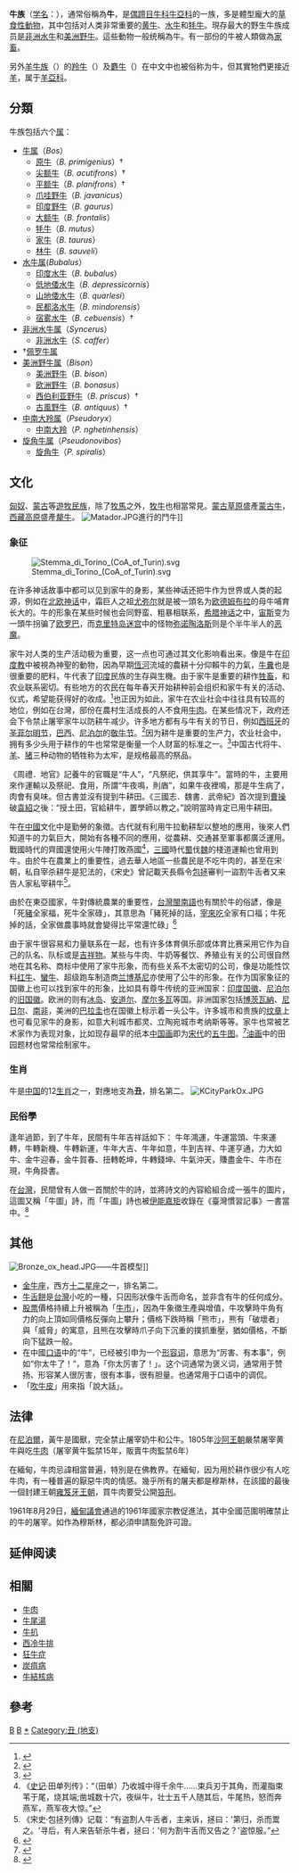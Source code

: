 {{redirect|牛}}
{{Automatic Taxobox
| fossil_range = [[中新世|中新世]]－[[全新世|全新世]]<ref name="kingdon2015">{{cite book | last1 = Kingdon | first1 = J. | year = 2015 | title = The Kingdon Field Guide to African Mammals | url = | publisher = Princeton University Press}}</ref><ref name="hassaninandropiquet2004">{{cite journal | last1 = Hassanin | first1 = A. | last2 = Ropiquet | first2 = A. | year = 2004 | title = Molecular phylogeny of the tribe Bovini (Bovidae, Bovinae) and the taxonomic status of the Kouprey, ''Bos sauveli'' Urbain 1937 | url = https://s3.amazonaws.com/academia.edu.documents/2031354/MPE-2004-Kouprey.pdf?AWSAccessKeyId=AKIAIWOWYYGZ2Y53UL3A&Expires=1509824251&Signature=Yh0gAyK1uUOyJSY%2BSGF6RjKO0L0%3D&response-content-disposition=inline%3B%20filename%3DMolecular_Phylogeny_of_the_Tribe_Bovini.pdf | journal = Molecular Phylogenetics and Evolution | volume = 33 | issue = 3 | pages = 896–907 | doi=10.1016/j.ympev.2004.08.009| pmid = 15522811 }}{{dead link|date=February 2018}}</ref>, {{fossilrange|15|0}}
| image = Cow (Fleckvieh breed) Oeschinensee Slaunger 2009-07-07.jpg
| image_width = 260px
| image_caption = [[家牛|家牛]] ''Bos taurus''
| taxon= Bovini
| authority = [[J._E._Gray|J. E. Gray]], 1821
| type genus =[[牛属|牛属]]<br>''Bos''
| type genus authority =[[Linnaeus|Linnaeus]], 1758
| subdivision = 
*[[牛属|牛属]] ''Bos''
*[[水牛属|水牛属]] ''Bubalus''
*[[非洲水牛属|非洲水牛属]]''Syncerus''
*[[美洲野牛属|美洲野牛属]]''Bison''
*[[中南大羚属|中南大羚属]] ''Pseudoryx''
*[[旋角牛属|旋角牛属]] ''Pseudonovibos''
}}
'''牛族'''（[[学名|学名]]：{{lang|la|Bovini}}），通常俗稱為'''牛'''，是[[偶蹄目|偶蹄目]][[牛科|牛科]][[牛亞科|牛亞科]]的一族，多是體型龐大的[[草食性|草食性]][[动物|動物]]，其中包括对人类非常重要的[[黄牛|黄牛]]、[[水牛|水牛]]和[[牦牛|牦牛]]。現存最大的野生牛族成员是[[非洲水牛|非洲水牛]]和[[美洲野牛|美洲野牛]]。這些動物一般统稱為牛。有一部份的牛被人類做為[[家畜|家畜]]。

另外[[羊牛族|羊牛族]]（{{lang|la|Ovibovini}}）的[[羚牛|羚牛]]（{{lang|la|''Budorcas taxicolor''}}）及[[麝牛|麝牛]]（{{lang|la|''Ovibos moschatus''}}）在中文中也被俗称为牛，但其實牠們更接近[[羊|羊]]，属于[[羊亞科|羊亞科]]。

==分類==
牛族包括六个[[属|属]]：
*[[牛属|牛属]]（''Bos''）
**[[原牛|原牛]]（''B. primigenius''）†
**[[尖额牛|尖额牛]]（''B. acutifrons''）†
**[[平额牛|平额牛]]（''B. planifrons''）†
**[[爪哇野牛|爪哇野牛]]（''B. javanicus''）
**[[印度野牛|印度野牛]]（''B. gaurus''）
**[[大额牛|大额牛]]（''B. frontalis''）
**[[牦牛|牦牛]]（''B. mutus''）
**[[家牛|家牛]]（''B. taurus''）
**[[林牛|林牛]]（''B. sauveli''）
*[[水牛属|水牛属]](''Bubalus''）
**[[印度水牛|印度水牛]]（''B. bubalus''）
**[[低地倭水牛|低地倭水牛]]（''B. depressicornis''）
**[[山地倭水牛|山地倭水牛]]（''B. quarlesi''）
**[[民都洛水牛|民都洛水牛]]（''B. mindorensis''）
**[[宿雾水牛|宿雾水牛]]（''B. cebuensis''）†
*[[非洲水牛属|非洲水牛属]]（''Syncerus''）
**[[非洲水牛|非洲水牛]]（''S. caffer''）
*†[[佩罗牛属|佩罗牛属]]
*[[美洲野牛属|美洲野牛属]]（''Bison''）
**[[美洲野牛|美洲野牛]]（''B. bison''）
**[[欧洲野牛|欧洲野牛]]（''B. bonasus''）
**[[西伯利亚野牛|西伯利亚野牛]]（''B. priscus''）†
**[[古風野牛|古風野牛]]（''B. antiquus''）†
*[[中南大羚属|中南大羚属]]（''Pseudoryx''）
**[[中南大羚|中南大羚]]（''P. nghetinhensis''）
*[[旋角牛属|旋角牛属]]（''Pseudonovibos''）
**[[旋角牛|旋角牛]]（''P. spiralis''）

==文化==
[[匈奴|匈奴]]、[[蒙古|蒙古]]等[[遊牧民族|遊牧民族]]，除了[[牧馬|牧馬]]之外，[[牧牛|牧牛]]也相當常見。[[蒙古草原|蒙古草原]]盛產[[蒙古牛|蒙古牛]]，[[西藏高原|西藏高原]]盛產[[犛牛|犛牛]]。
[[File:Matador.JPG|thumb]]進行的鬥牛]]

=== 象征 ===
[[File:Stemma_di_Torino_(CoA_of_Turin).svg|thumb]]

在许多神话故事中都可以见到家牛的身影，某些神话还把牛作为世界或人类的起源，例如在[[北欧神话|北欧神话]]中，霜巨人之祖[[尤弥尔|尤弥尔]]就是被一頭名为[[欧德姆布拉|欧德姆布拉]]的母牛哺育长大的。牛的形象在某些时候也会同野蛮、粗暴相联系，[[希腊神话|希腊神话]]之中，[[宙斯|宙斯]]变为一頭牛拐骗了[[欧罗巴|欧罗巴]]，而[[克里特岛|克里特岛]][[迷宫|迷宫]]中的怪物[[弥诺陶洛斯|弥诺陶洛斯]]则是个半牛半人的[[恶魔|恶魔]]。

家牛对人类的生产活动极为重要，这一点也可通过其文化影响看出来。像是牛在[[印度教|印度教]]中被視為神聖的動物，因為早期[[恆河|恆河]]流域的農耕十分仰賴牛的力氣，[[牛糞|牛糞]]也是很重要的肥料，牛代表了[[印度|印度]]民族的生存與生機。由于家牛是重要的耕作[[牲畜|牲畜]]，和农业联系密切。有些地方的农民在每年春天开始耕种前会组织和家牛有关的活动、仪式，希望能获得好的收成。<ref>{{cite journal| language =zh| author =許又方| title =略從宗教神話的觀點論「犁牛之子騂且角」| url =http://www1.lib.ndhu.edu.tw/libhtml/series02/02-200301/02-01-305-321.pdf| journal =东华汉学| volume =1| issue =1| pages =316| year =2003| id =}}{{dead link|date=2018年3月 |bot=InternetArchiveBot |fix-attempted=yes }}</ref>也正因为如此，家牛在农业社会中往往具有较高的地位，例如在台灣，部份在農村生活成長的人不食用[[牛肉|牛肉]]。在某些情况下，政府还会下令禁止屠宰家牛以防耕牛减少。许多地方都有与牛有关的节日，例如[[西班牙|西班牙]]的[[圣费尔明节|圣菲尔明节]]，[[巴西|巴西]]、[[尼泊尔|尼泊尔]]的[[敬牛节|敬牛节]]。<ref name=dwms>{{cite book | language =zh| author =关德明| coauthors =  | title =妙趣横生的动物民俗| url =  | date =  | location =  | publisher =中央民俗大学出版社| id =  | isbn =7810561685| pages =2-5}}</ref>因为耕牛是重要的生产力，农业社会中，拥有多少头用于耕作的牛也常常是衡量一个人财富的标准之一。<ref>{{cite web| language =zh| publisher =中华人民共和国驻印度大使馆| title =印度神牛| url =http://www.chinaembassy.org.in/chn/ssygd/yd/sight/t204029.htm| author =李文柱| date =| accessdate =2010-10-16| archive-date =2016-03-04| archive-url =https://web.archive.org/web/20160304185503/http://www.chinaembassy.org.in/chn/ssygd/yd/sight/t204029.htm| dead-url =no}}</ref>中国古代将牛、[[羊|羊]]、[[猪科|猪]]三种动物的牺牲称为太牢，是规格最高的祭品。

《周禮．地官》記養牛的官職是“牛人”，“凡祭祀，供其享牛”。當時的牛，主要用來作運輸以及祭祀、食用，所謂“牛夜鳴，則庮”，如果牛夜裡鳴，那是牛生病了，肉會有臭味。但古書並沒有提到牛耕田。《三國志．魏書．武帝紀》首次提到[[曹操|曹操]]破[[袁紹|袁紹]]之後：“授土田，官給耕牛，置學師以教之。”說明當時肯定已用牛耕田。

牛在[[中國|中國]]文化中是勤勞的象徵。古代就有利用牛拉動耕犁以整地的應用，後來人們知道牛的力氣巨大，開始有各種不同的應用，從農耕、交通甚至軍事都廣泛運用。戰國時代的齊國還使用火牛陣打敗燕國<ref>《[[史记|史记]]·田单列传》：“（田单）乃收城中得千余牛……束兵刃于其角，而灌脂束苇于尾，烧其端;凿城数十穴，夜纵牛，壮士五千人随其后，牛尾热，怒而奔燕军，燕军夜大惊。”</ref>，[[三國|三國]]時代[[蜀汉|蜀]]伐[[魏国_(战国)|魏]]的棧道運輸也曾用到牛。由於牛在農業上的重要性，過去華人地區一些農民是不吃牛肉的，甚至在宋朝，私自宰杀耕牛是犯法的，《宋史》曾記載天長縣令[[包拯|包拯]]審判一盜割牛舌者又来告人家私宰耕牛<ref>《宋史·包拯列傳》记载：“有盗割人牛舌者，主来诉，拯曰：'第归，杀而鬻之。'寻后，有人来告斩杀牛者，拯曰：'何为割牛舌而又告之？'盗惊服。”</ref>。

由於在東亞國家，牛對傳統農業的重要性，[[台灣|台灣]][[閩南語|閩南語]]也有關於牛的俗諺，像是「死[[豬|豬]]全家福，死牛全家碌」，其意思為「豬死掉的話，[[殺豬|宰來吃]]全家有口福；牛死掉的話，全家做農事時就會變得比平常還忙碌」<ref>{{cite web |title=俗諺語 |url=http://ws2.chkops.kh.edu.tw/newholo/share/literature/literature3_12.htm |website=高雄市前金區建國國民小學 |accessdate=2020-09-13 |archive-date=2019-07-01 |archive-url=https://web.archive.org/web/20190701012501/http://ws2.chkops.kh.edu.tw/newholo/share/literature/literature3_12.htm |dead-url=no }}</ref>

由于家牛很容易和力量联系在一起，也有许多体育俱乐部或体育比赛采用它作为自己的队名、队标或是[[吉祥物|吉祥物]]。某些与牛肉、牛奶等餐饮、养殖业有关的公司很自然地在其名称、商标中使用了家牛形象，而有些关系不太密切的公司，像是功能性饮料[[红牛_(饮料)|红牛]]、[[蠻牛_(飲料)|蠻牛]]、超级跑车制造商[[兰博基尼|兰博基尼]]亦使用了公牛的形象。在作为国家象征的国徽上也可以找到家牛的形象，比如具有尊牛传统的亚洲国家：[[印度国徽|印度国徽]]、[[尼泊尔王国|尼泊尔]]的[[尼泊尔国徽|旧国徽]]。欧洲的则有[[冰岛国徽|冰岛]]、[[安道尔国徽|安道尔]]、[[摩尔多瓦国徽|摩尔多瓦]]等国。非洲国家包括[[博茨瓦納國徽|博茨瓦納]]、[[尼日尔国徽|尼日尔]]、[[南非国徽|南非]]，美洲的[[巴拉圭国徽|巴拉圭]]也在国徽上标示着一头公牛。许多城市和贵族的[[纹章|纹章]]上也可看见家牛的身影，如意大利城市都灵、立陶宛城市考纳斯等等。家牛也常被艺术家作为表现对象，比如现存最早的纸本[[中国画|中国画]]即为[[宋代|宋代]]的[[五牛图|五牛图]]。<ref>{{cite web
|language = zh
|publisher = 人民网
|title = 牛年话牛画
|url = http://art.people.com.cn/GB/41389/8639468.html
|author = 
|date = 2009年1月7日
|accessdate = 2010-10-16
|archive-date = 2011-01-28
|archive-url = https://web.archive.org/web/20110128015106/http://art.people.com.cn/GB/41389/8639468.html
|dead-url = no
}}</ref>[[油画|油画]]中的田园题材也常常绘制家牛。

=== 生肖 ===
牛是[[中国|中国]]的12[[生肖|生肖]]之一，對應地支為'''丑'''，排名第二。
[[File:KCityParkOx.JPG|thumb]]

=== 民俗學 ===
逢年過節，到了牛年，民間有牛年吉祥話如下：
牛年鴻運，牛運當頭、牛來運轉，牛轉新機、牛轉新運，牛年大吉、牛年如意，牛到吉祥、牛運亨通，力大如牛、金牛迎春，金牛賀春、扭轉乾坤，牛轉錢坤、牛氣沖天，賺盡金牛、牛市在現，牛角掛書。

在[[台灣|台灣]]，民間曾有人做一首關於牛的詩，並將詩文的內容給組合成一張牛的圖片，這圖又稱「牛圖」詩，而「牛圖」詩也被[[伊能嘉矩|伊能嘉矩]]收錄在《臺灣慣習記事》一書當中。<ref>{{cite web |title=「牛圖」詩的「生命關懷」 |url=https://www.lca.org.tw/avot/2141 |website=關懷生命協會 |accessdate=2020-09-13 |archive-date=2018-06-24 |archive-url=https://web.archive.org/web/20180624093318/http://www.lca.org.tw/avot/2141 |dead-url=no }}</ref>

== 其他 ==
[[File:Bronze_ox_head.JPG|thumb]]——牛首模型]]
* [[金牛宮|金牛座]]，西方[[黄道星座|十二星座]]之一，排名第二。
* [[牛舌餅|牛舌餅]]是[[台灣|台灣]]小吃的一種，只因形狀像牛舌而命名，並非含有牛的任何成分。
* [[股票|股票]]價格持續上升被稱為「[[牛市|牛市]]」，因為牛象徵生產與增值，牛攻擊時牛角有力的向上頂如同價格反彈向上攀升；價格下跌時稱「熊市」，熊有「破壞者」與「威脅」的寓意，且熊在攻擊時爪子向下沉重的撲抓重壓，猶如價格，不斷向下猛跌一般。
* 在中國[[口语|口语]]中的“牛”，已经被引申为一个[[形容词|形容词]]，意思为“厉害、有本事”，例如“你太牛了！”，意為「你太厉害了！」。这个词通常为褒义词，通常用于赞扬、形容某人很厉害，很有本事，很有胆量。也通常用于口语中的调侃。
*「[[吹牛皮|吹牛皮]]」用來指「說大話」。

==法律==
在[[尼泊爾|尼泊爾]]，黃牛是國獸，完全禁止屠宰奶牛和公牛。1805年[[沙阿王朝|沙阿王朝]]嚴禁屠宰黄牛與吃[[牛肉|牛肉]]（屠宰黄牛監禁15年，販賣牛肉監禁6年）

在緬甸，牛肉忌諱相當普遍，特別是在佛教界。在緬甸，因为用於耕作很少有人吃牛肉，有一種普遍的厭惡牛肉的情感。幾乎所有的屠夫都是穆斯林，在該國的最後一個封建王朝[[雍笈牙王朝|雍笈牙王朝]]，買牛肉要受公開[[笞刑|笞刑]]。

1961年8月29日，[[緬甸議會|緬甸議會]]通過的1961年國家宗教促進法，其中全國范圍明確禁止的牛的屠宰。如作為穆斯林，都必須申請豁免許可證。

== 延伸阅读 ==
{{Wikisource further reading}}

==相關==
*[[牛肉|牛肉]]
*[[牛尾湯|牛尾湯]]
*[[牛扒|牛扒]]
*[[西冷牛排|西冷牛排]]
*[[狂牛症|狂牛症]]
*[[炭疽病|炭疽病]]
*[[牛結核病|牛結核病]]

==參考==
{{reflist|1}}

{{十二生肖}}
{{Taxonbar|from=Q192205}}

[[Category:馴養動物|B]]
[[Category:生肖|B]]
[[Category:牛族|*]]
[[Category:丑_(地支)|Category:丑 (地支)]]